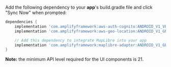 Add the following dependency to your **app**'s build.gradle file and click "Sync Now" when prompted:

```groovy
dependencies {
    implementation 'com.amplifyframework:aws-auth-cognito:ANDROID_V1_VERSION'
    implementation 'com.amplifyframework:aws-geo-location:ANDROID_V1_GEO_VERSION'

    // Add this dependency to integrate MapLibre into your app
    implementation 'com.amplifyframework:maplibre-adapter:ANDROID_V1_GEO_VERSION'
}
```

<Callout>

**Note:** the minimum API level required for the UI components is 21.

</Callout>
